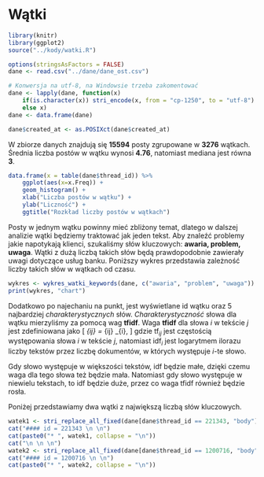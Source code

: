 
# Wątki

```r
library(knitr)
library(ggplot2)
source("../kody/watki.R")

options(stringsAsFactors = FALSE)
dane <- read.csv("../dane/dane_ost.csv")

# Konwersja na utf-8, na Windowsie trzeba zakomentować
dane <- lapply(dane, function(x) 
    if(is.character(x)) stri_encode(x, from = "cp-1250", to = "utf-8")
    else x)
dane <- data.frame(dane)

dane$created_at <- as.POSIXct(dane$created_at)
```


W zbiorze danych znajdują się **15594** posty zgrupowane w **3276** wątkach. Średnia liczba postów w wątku wynosi **4.76**, natomiast mediana jest równa **3**.

```r

data.frame(x = table(dane$thread_id)) %>%
    ggplot(aes(x=x.Freq)) +
    geom_histogram() +
    xlab("Liczba postów w wątku") +
    ylab("Liczność") +
    ggtitle("Rozkład liczby postów w wątkach")
```

Posty w jednym wątku powinny mieć zbliżony temat, dlatego w dalszej analizie wątki będziemy traktować jak jeden tekst. 
Aby znaleźć problemy jakie napotykają klienci, szukaliśmy słów kluczowych: **awaria, problem, uwaga**. Wątki z dużą liczbą takich słów będą prawdopodobnie zawierały uwagi dotyczące usług banku. Poniższy wykres przedstawia zależność liczby takich słów w wątkach od czasu. 

```r
wykres <- wykres_watki_keywords(dane, c("awaria", "problem", "uwaga"))
print(wykres, "chart")
```


Dodatkowo po najechaniu na punkt, jest wyświetlane id wątku oraz 5 najbardziej *charakterystycznych* słów. *Charakterystyczność* słowa dla wątku mierzyliśmy za pomocą wag **tfidf**. Waga **tfidf** dla słowa $i$ w tekście $j$ jest zdefiniowana jako
\[  \mathrm{tfidf}_{ij}  = \mathrm{tf}_{ij} \cdot  \mathrm{idf}_{i},  \]
gdzie $\mathrm{tf}_{ij}$ jest częstością występowania słowa $i$ w tekście $j$, natomiast
$\mathrm{idf}_{i}$ jest logarytmem ilorazu liczby tekstów przez liczbę dokumentów, w których występuje $i$-te słowo. 

Gdy słowo występuje w większości tekstów, idf będzie małe, dzięki czemu waga dla tego słowa też będzie mała. Natomiast gdy słowo występuje w niewielu tekstach, to idf będzie duże, przez co waga $\mathrm{tfidf}$ również będzie rosła.

Poniżej przedstawiamy dwa wątki z największą liczbą słów kluczowych.

```r
watek1 <- stri_replace_all_fixed(dane[dane$thread_id == 221343, "body"], "\n", " ")
cat("#### id = 221343 \n \n")
cat(paste0("* ", watek1, collapse = "\n"))
cat("\n \n \n")
watek2 <- stri_replace_all_fixed(dane[dane$thread_id == 1200716, "body"], "\n", " ")
cat("#### id = 1200716 \n \n")
cat(paste0("* ", watek2, collapse = "\n"))
```

